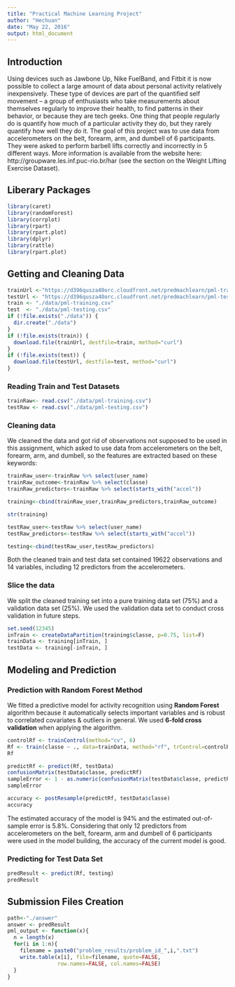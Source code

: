```yaml
---
title: "Practical Machine Learning Project"
author: "Hechuan"
date: "May 22, 2016"
output: html_document
---
```

## Introduction  
Using devices such as Jawbone Up, Nike FuelBand, and Fitbit it is now possible to collect a large amount of data about personal activity relatively inexpensively. These type of devices are part of the quantified self movement – a group of enthusiasts who take measurements about themselves regularly to improve their health, to find patterns in their behavior, or because they are tech geeks. One thing that people regularly do is quantify how much of a particular activity they do, but they rarely quantify how well they do it. The goal of this project was to use data from accelerometers on the belt, forearm, arm, and dumbell of 6 participants. They were asked to perform barbell lifts correctly and incorrectly in 5 different ways. More information is available from the website here: http://groupware.les.inf.puc-rio.br/har (see the section on the Weight Lifting Exercise Dataset).


## Liberary Packages   
```r
library(caret)
library(randomForest)
library(corrplot)
library(rpart)
library(rpart.plot)
library(dplyr)
library(rattle)
library(rpart.plot)

```

## Getting and Cleaning Data
```r
trainUrl <-"https://d396qusza40orc.cloudfront.net/predmachlearn/pml-training.csv"
testUrl <- "https://d396qusza40orc.cloudfront.net/predmachlearn/pml-testing.csv"
train <- "./data/pml-training.csv"
test  <- "./data/pml-testing.csv"
if (!file.exists("./data")) {
  dir.create("./data")
}
if (!file.exists(train)) {
  download.file(trainUrl, destfile=train, method="curl")
}
if (!file.exists(test)) {
  download.file(testUrl, destfile=test, method="curl")
}
```  

### Reading Train and Test Datasets
```r
trainRaw<- read.csv("./data/pml-training.csv")
testRaw <- read.csv("./data/pml-testing.csv")

```
 

### Cleaning data
We cleaned the data and got rid of observations not supposed to be used in this assignment, which asked to use data from accelerometers on the belt, forearm, arm, and dumbell, so the features are extracted based on these keywords:

```r

trainRaw_user<-trainRaw %>% select(user_name)
trainRaw_outcome<-trainRaw %>% select(classe)
trainRaw_predictors<-trainRaw %>% select(starts_with("accel"))

training<-cbind(trainRaw_user,trainRaw_predictors,trainRaw_outcome)

str(training)

testRaw_user<-testRaw %>% select(user_name)
testRaw_predictors<-testRaw %>% select(starts_with("accel"))

testing<-cbind(testRaw_user,testRaw_predictors)
```

Both the cleaned train and test data set contained 19622 observations and 14 variables, including 12 predictors from the accelerometers.

### Slice the data
We split the cleaned training set into a pure training data set (75%) and a validation data set (25%). We used the validation data set to conduct cross validation in future steps.  
```r
set.seed(12345) 
inTrain <- createDataPartition(training$classe, p=0.75, list=F)
trainData <- training[inTrain, ]
testData <- training[-inTrain, ]
```

## Modeling and Prediction

### Prediction with Random Forest Method
We fitted a predictive model for activity recognition using **Random Forest** algorithm because it automatically selects important variables and is robust to correlated covariates & outliers in general. We used **6-fold cross validation** when applying the algorithm.  
```r
controlRf <- trainControl(method="cv", 6)
Rf <- train(classe ~ ., data=trainData, method="rf", trControl=controlRf, ntree=250)
Rf

predictRf <- predict(Rf, testData)
confusionMatrix(testData$classe, predictRf)
sampleError <- 1 - as.numeric(confusionMatrix(testData$classe, predictRf)$overall[1])
sampleError

accuracy <- postResample(predictRf, testData$classe)
accuracy


```

The estimated accuracy of the model is 94% and the estimated out-of-sample error is 5.8%. Considering that only 12 predictors from accelerometers on the belt, forearm, arm and dumbell of 6 participants were used in the model building, the accuracy of the current model is good. 

### Predicting for Test Data Set
 
```r
predResult <- predict(Rf, testing)
predResult
```  

## Submission Files Creation
```r
path<-"./answer"
answer <- predResult
pml_output <- function(x){
  n = length(x)
  for(i in 1:n){
    filename = paste0("problem_results/problem_id_",i,".txt")
    write.table(x[i], file=filename, quote=FALSE,
                row.names=FALSE, col.names=FALSE)
  }
}


```

